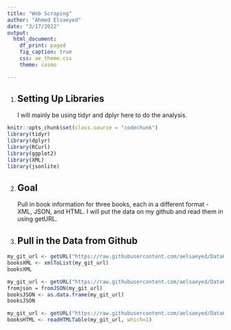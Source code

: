 ```yaml
---
title: "Web Scraping"
author: "Ahmed Elsaeyed"
date: "3/17/2022"
output:
  html_document:
    df_print: paged
    fig_caption: true
    css: ae_theme.css
    theme: cosmo

---
```


1.
## Setting Up Libraries
I will mainly be using tidyr and dplyr here to do the analysis.

```r

knitr::opts_chunk$set(class.source = "codechunk")
library(tidyr)
library(dplyr) 
library(RCurl)
library(ggplot2)
library(XML)
library(jsonlite)

```

2.
## Goal
Pull in book information for three books, each in a different format - XML, JSON, and HTML. I will put the data on my github and read them in using getURL. 

3.   
## Pull in the Data from Github   


```r
my_git_url <- getURL("https://raw.githubusercontent.com/aelsaeyed/Data607/main/LAB6/books.xml")
booksXML <- xmlToList(my_git_url)
booksXML
```
```r
my_git_url <- getURL("https://raw.githubusercontent.com/aelsaeyed/Data607/main/LAB6/books.json")
fromjson = fromJSON(my_git_url)
booksJSON <- as.data.frame(my_git_url)
booksJSON
```

```r
my_git_url <- getURL("https://raw.githubusercontent.com/aelsaeyed/Data607/main/LAB6/books.html")
booksHTML <- readHTMLTable(my_git_url, which=1)
```






